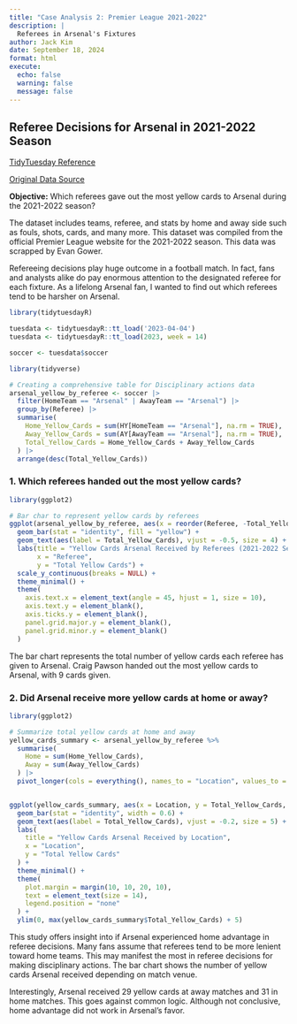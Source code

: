 ```yaml
---
title: "Case Analysis 2: Premier League 2021-2022"
description: |
  Referees in Arsenal's Fixtures
author: Jack Kim
date: September 18, 2024
format: html
execute:
  echo: false
  warning: false
  message: false
---
```


## Referee Decisions for Arsenal in 2021-2022 Season

[TidyTuesday Reference](https://github.com/rfordatascience/tidytuesday/tree/master/data/2023/2023-04-04)

[Original Data Source](https://www.kaggle.com/datasets/evangower/premier-league-match-data)

**Objective:** Which referees gave out the most yellow cards to Arsenal during the 2021-2022 season?

The dataset includes teams, referee, and stats by home and away side such as fouls, shots, cards, and many more. This dataset was compiled from the official Premier League website for the 2021-2022 season. This data was scrapped by Evan Gower.

Refereeing decisions play huge outcome in a football match. In fact, fans and analysts alike do pay enormous attention to the designated referee for each fixture. As a lifelong Arsenal fan, I wanted to find out which referees tend to be harsher on Arsenal.

```r
library(tidytuesdayR)

tuesdata <- tidytuesdayR::tt_load('2023-04-04')
tuesdata <- tidytuesdayR::tt_load(2023, week = 14)

soccer <- tuesdata$soccer

```

```r
library(tidyverse)

# Creating a comprehensive table for Disciplinary actions data
arsenal_yellow_by_referee <- soccer |>
  filter(HomeTeam == "Arsenal" | AwayTeam == "Arsenal") |>
  group_by(Referee) |>
  summarise(
    Home_Yellow_Cards = sum(HY[HomeTeam == "Arsenal"], na.rm = TRUE),
    Away_Yellow_Cards = sum(AY[AwayTeam == "Arsenal"], na.rm = TRUE),
    Total_Yellow_Cards = Home_Yellow_Cards + Away_Yellow_Cards
  ) |>
  arrange(desc(Total_Yellow_Cards))

```


### 1. Which referees handed out the most yellow cards?
```r
library(ggplot2)

# Bar char to represent yellow cards by referees
ggplot(arsenal_yellow_by_referee, aes(x = reorder(Referee, -Total_Yellow_Cards), y = Total_Yellow_Cards)) +
  geom_bar(stat = "identity", fill = "yellow") +
  geom_text(aes(label = Total_Yellow_Cards), vjust = -0.5, size = 4) +
  labs(title = "Yellow Cards Arsenal Received by Referees (2021-2022 Season)", 
       x = "Referee", 
       y = "Total Yellow Cards") +
  scale_y_continuous(breaks = NULL) +
  theme_minimal() +
  theme(
    axis.text.x = element_text(angle = 45, hjust = 1, size = 10), 
    axis.text.y = element_blank(),  
    axis.ticks.y = element_blank(), 
    panel.grid.major.y = element_blank(),
    panel.grid.minor.y = element_blank()  
  )
```

The bar chart represents the total number of yellow cards each referee has given to Arsenal. Craig Pawson handed out the most yellow cards to Arsenal, with 9 cards given.


### 2. Did Arsenal receive more yellow cards at home or away?

```r
library(ggplot2)

# Summarize total yellow cards at home and away
yellow_cards_summary <- arsenal_yellow_by_referee %>%
  summarise(
    Home = sum(Home_Yellow_Cards),
    Away = sum(Away_Yellow_Cards)
  ) |>
  pivot_longer(cols = everything(), names_to = "Location", values_to = "Total_Yellow_Cards")


ggplot(yellow_cards_summary, aes(x = Location, y = Total_Yellow_Cards, fill = Location)) +
  geom_bar(stat = "identity", width = 0.6) +
  geom_text(aes(label = Total_Yellow_Cards), vjust = -0.2, size = 5) + 
  labs(
    title = "Yellow Cards Arsenal Received by Location",
    x = "Location",
    y = "Total Yellow Cards"
  ) +
  theme_minimal() +
  theme(
    plot.margin = margin(10, 10, 20, 10), 
    text = element_text(size = 14),
    legend.position = "none"
  ) +
  ylim(0, max(yellow_cards_summary$Total_Yellow_Cards) + 5)

```

This study offers insight into if Arsenal experienced home advantage in referee decisions. Many fans assume that referees tend to be more lenient toward home teams. This may manifest the most in referee decisions for making disciplinary actions. The bar chart shows the number of yellow cards Arsenal received depending on match venue.

Interestingly, Arsenal received 29 yellow cards at away matches and 31 in home matches. This goes against common logic. Although not conclusive, home advantage did not work in Arsenal's favor.
